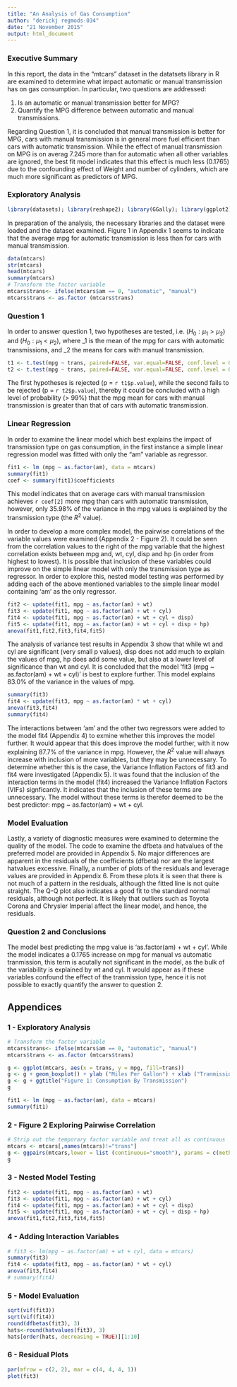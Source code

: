 ```yaml
---
title: "An Analysis of Gas Consumption"
author: "derickj regmods-034"
date: "21 November 2015"
output: html_document
---
```


### Executive Summary

In this report, the data in the "mtcars" dataset in the datatsets library in R are examined to determine what impact automatic or manual transmission has on gas consumption.  In particular, two questions are addressed:

1. Is an automatic or manual transmission better for MPG?
2. Quantify the MPG difference between automatic and manual transmissions.

Regarding Question 1, it is concluded that manual transmission is better for MPG, cars with manual transmission is in general more fuel efficient than cars with automatic transmission.  While the effect of manual transmission on MPG is on averag 7.245 more than for automatic when all other variables are ignored, the best fit model indicates that this effect is much less (0.1765) due to the confounding effect of Weight and number of cylinders, which are much more significant as predictors of MPG.

### Exploratory Analysis

```r
library(datasets); library(reshape2); library(GGally); library(ggplot2); library(car)
```

In preparation of the analysis, the necessary libraries and the dataset were loaded and the dataset examined. Figure 1 in Appendix 1 seems to indicate that the average mpg for automatic transmission is less than for cars with manual transmission. 

```r
data(mtcars)
str(mtcars)
head(mtcars)
summary(mtcars)
# Transform the factor variable
mtcars$trans<- ifelse(mtcars$am == 0, "automatic", "manual")
mtcars$trans <- as.factor (mtcars$trans)
```

### Question 1

In order to answer question 1, two hypotheses are tested, i.e. ($H_0 : \mu_1 > \mu_2$) and ($H_0 : \mu_1 < \mu_2$), where \mu_1 is the mean of the mpg for cars with automatic transmissions, and \mu_2 the means for cars with manual transmission.  

```r
t1 <- t.test(mpg ~ trans, paired=FALSE, var.equal=FALSE, conf.level = 0.99, alternative = "greater", data=mtcars)
t2 <- t.test(mpg ~ trans, paired=FALSE, var.equal=FALSE, conf.level = 0.99, alternative = "less", data=mtcars)
```

The first hypotheses is rejected (p = `r t1$p.value`), while the second fails to be rejected (p = `r t2$p.value`), thereby it could be concluded with a high level of probability (> 99%) that the mpg mean for cars with manual transmission is greater than that of cars with automatic transmission.

### Linear Regression

In order to examine the linear model which best explains the impact of transmission type on gas consumption, in the first instance a simple linear regression model was fitted with only the "am" variable as regressor.  

```r
fit1 <- lm (mpg ~ as.factor(am), data = mtcars)
summary(fit1)
coef <- summary(fit1)$coefficients
```

This model indicates that on average cars with manual transmission achieves `r coef[2]` more mpg than cars with automatic transmission, however, only 35.98% of the variance in the mpg values is explained by the transmission type (the $R^2$ value). 

In order to develop a more complex model, the pairwise correlations of the variable values were examined (Appendix 2 - Figure 2).  It could be seen from the correlation values to the right of the mpg variable that the highest correlation exists between mpg and, wt, cyl, disp and hp (in order from highest to lowest).  It is possible that inclusion of these variables could improve on the simple linear model with only the transmission type as regressor. In order to explore this, nested model testing was performed by adding each of the above mentioned variables to the simple linear model containing 'am' as the only regressor. 

```r
fit2 <- update(fit1, mpg ~ as.factor(am) + wt)
fit3 <- update(fit1, mpg ~ as.factor(am) + wt + cyl)
fit4 <- update(fit1, mpg ~ as.factor(am) + wt + cyl + disp)
fit5 <- update(fit1, mpg ~ as.factor(am) + wt + cyl + disp + hp)
anova(fit1,fit2,fit3,fit4,fit5)
```

The analysis of variance test results in Appendix 3 show that while wt and cyl are significant (very small p values), disp does not add much to explain the values of mpg, hp does add some value, but also at a lower level of significance than wt and cyl.  It is concluded that the model 'fit3 (mpg ~ as.factor(am) + wt + cyl)' is best to explore further.  This model explains 83.0% of the variance in the values of mpg.

```r
summary(fit3)
fit4 <- update(fit3, mpg ~ as.factor(am) * wt + cyl)
anova(fit3,fit4)
summary(fit4)
```

The interactions between 'am' and the other two regressors were added to the model fit4 (Appendix 4) to exmine whether this improves the model further.  It would appear that this does improve the model further, with it now explaining 87.7% of the variance in mpg.  However, the $R^2$ value will always increase with inclusion of more variables, but they may be unnecessary.  To determine whether this is the case, the Variance Inflation Factors of fit3 and fit4 were investigated (Appendix 5). It was found that the inclusion of the interaction terms in the model (fit4) increased the Variance Inflation Factors (VIFs) signficantly. It indicates that the inclusion of these terms are unnecessary. The model without these terms is therefor deemed to be the best predictor:  mpg ~ as.factor(am) + wt + cyl.

### Model Evaluation

Lastly, a variety of diagnostic measures were examined to determine the quality of the model. The code to examine the dfbeta and hatvalues of the preferred model are provided in Appendix 5.  No major differences are apparent in the residuals of the coefficients (dfbeta) nor are the largest hatvalues excessive. Finally, a number of plots of the residuals and leverage values are provided in Appendix 6.  From these plots it is seen that there is not much of a pattern in the residuals, although the fitted line is not quite straight. The Q-Q plot also indicates a good fit to the standard normal residuals, although not perfect. It is likely that outliers such as Toyota Corona and Chrysler Imperial affect the linear model, and hence, the residuals.

### Question 2 and Conclusions

The model best predicting the mpg value is 'as.factor(am) + wt + cyl'.  While the model indicates a 0.1765 increase on mpg for manual vs automatic tranmission, this term is acutally not significant in the model, as the bulk of the variability is explained by wt and cyl. It would appear as if these variables confound the effect of the tranmission type, hence it is not possible to exactly quantify the answer to question 2. 

## Appendices

### 1 - Exploratory Analysis

```r
# Transform the factor variable
mtcars$trans<- ifelse(mtcars$am == 0, "automatic", "manual")
mtcars$trans <- as.factor (mtcars$trans)
```

```r
g <- ggplot(mtcars, aes(x = trans, y = mpg, fill=trans))
g <- g + geom_boxplot() + ylab ("Miles Per Gallon") + xlab ("Tranmission Type")
g <- g + ggtitle("Figure 1: Consumption By Transmission")
g
```

```r
fit1 <- lm (mpg ~ as.factor(am), data = mtcars)
summary(fit1)
```

### 2 - Figure 2 Exploring Pairwise Correlation

```r
# Strip out the temporary factor variable and treat all as continuous
mtcars <- mtcars[,names(mtcars)!="trans"]
g <- ggpairs(mtcars,lower = list (continuous="smooth"), params = c(method="loess"))
g
```

### 3 - Nested Model Testing

```r
fit2 <- update(fit1, mpg ~ as.factor(am) + wt)
fit3 <- update(fit1, mpg ~ as.factor(am) + wt + cyl)
fit4 <- update(fit1, mpg ~ as.factor(am) + wt + cyl + disp)
fit5 <- update(fit1, mpg ~ as.factor(am) + wt + cyl + disp + hp)
anova(fit1,fit2,fit3,fit4,fit5)
```

### 4 - Adding Interaction Variables

```r
# fit3 <- lm(mpg ~ as.factor(am) + wt + cyl, data = mtcars)
summary(fit3)
fit4 <- update(fit3, mpg ~ as.factor(am) * wt + cyl)
anova(fit3,fit4)
# summary(fit4)
```

### 5 - Model Evaluation 

```r
sqrt(vif(fit3))
sqrt(vif(fit4))
round(dfbetas(fit3), 3)
hats<-round(hatvalues(fit3), 3)
hats[order(hats, decreasing = TRUE)][1:10]
```

### 6 - Residual Plots

```r
par(mfrow = c(2, 2), mar = c(4, 4, 4, 1))
plot(fit3)
```
